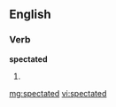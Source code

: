 ==English==

===Verb===
'''spectated'''

# {{past of|[[spectate]]}}

[[mg:spectated]]
[[vi:spectated]]